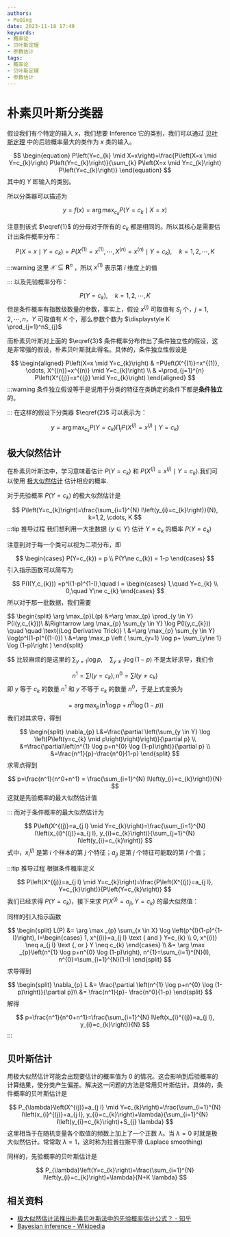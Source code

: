 ```yaml
---
authors:
- PuQing
date: 2023-11-18 17:49
keywords:
- 概率论
- 贝叶斯定理
- 参数估计
tags:
- 概率论
- 贝叶斯定理
- 参数估计
---
```

# 朴素贝叶斯分类器

假设我们有个特定的输入 $x$，我们想要 $\text{Inference}$ 它的类别，我们可以通过 [贝叶斯定理](./fc5a835a) 中的后验概率最大的类作为 $x$ 类的输入。

$$
\begin{equation}
P\left(Y=c_{k} \mid X=x\right)=\frac{P\left(X=x \mid Y=c_{k}\right) P\left(Y=c_{k}\right)}{\sum_{k} P\left(X=x \mid Y=c_{k}\right) P\left(Y=c_{k}\right)}
\end{equation}
$$
$\label{1}$
其中的 $Y$ 即输入的类别。


<!--truncate-->
所以分类器可以描述为

$$
\begin{equation}
y = f(x)  = \arg \max_{c_{k}} P(Y=c_{k} \mid X=x )
\end{equation}
$$
$\label{2}$

注意到该式 $\eqref{1}$ 的分母对于所有的 $c_{k}$ 都是相同的。所以其核心是需要估计出条件概率分布：

$$
\begin{equation}
P\left(X=x \mid Y=c_{k}\right)=P\left(X^{(1)}=x^{(1)}, \cdots, X^{(n)}=x^{(n)} \mid Y=c_{k}\right), \quad k=1,2, \cdots, K
\end{equation}
$$
$\label{3}$

:::warning
这里 $\mathcal{X} \subseteq \mathbf{R}^{n}$ ，所以 $x^{(1)}$ 表示第 $i$ 维度上的值

:::
以及先验概率分布：

$$
P\left(Y=c_{k}\right), \quad k=1,2, \cdots, K
$$
但是条件概率有指数级数量的参数，事实上，假设 $x^{(j)}$ 可取值有 $S_{j}$ 个，$j=1,2,\cdots,n$，$Y$ 可取值有 $K$ 个，那么参数个数为 $\displaystyle K \prod_{j=1}^nS_{j}$

而朴素贝叶斯对上面的 $\eqref{3}$ 条件概率分布作出了条件独立性的假设，这是非常强的假设，朴素贝叶斯就此得名。具体的，条件独立性假设是

$$
\begin{aligned}
P\left(X=x \mid Y=c_{k}\right) & =P\left(X^{(1)}=x^{(1)}, \cdots, X^{(n)}=x^{(n)} \mid Y=c_{k}\right) \\
& =\prod_{j=1}^{n} P\left(X^{(j)}=x^{(j)} \mid Y=c_{k}\right)
\end{aligned}
$$
:::warning
条件独立假设等于是说用于分类的特征在类确定的条件下都是**条件独立**的。

:::
在这样的假设下分类器 $\eqref{2}$ 可以表示为：

$$
y=\arg \max _{c_{k}} P\left(Y=c_{k}\right) \prod_{j} P\left(X^{(j)}=x^{(j)} \mid Y=c_{k}\right)
$$
## 极大似然估计

在朴素贝叶斯法中，学习意味着估计 $P(Y=c_{k})$ 和 $P\left(X^{(j)}=x^{(j)} \mid Y=c_{k}\right)$.我们可以使用 [极大似然估计](./967aee09) 估计相应的概率.

对于先验概率 $P(Y=c_{k})$ 的极大似然估计是

$$
P\left(Y=c_{k}\right)=\frac{\sum_{i=1}^{N} I\left(y_{i}=c_{k}\right)}{N}, k=1,2, \cdots, K
$$
:::tip 推导过程
我们想利用一大批数据 $\{y \in Y\}$ 估计 $Y=c_{k}$ 的概率 $P(Y=c_{k})$

注意到对于每一个类可以视为二项分布，即

$$
\begin{cases}
P(Y=c_{k}) = p \\
P(Y\ne c_{k}) = 1-p 
\end{cases}
$$
引入指示函数可以简写为

$$
P(I(Y,c_{k})) =p^I(1-p)^{1-I},\quad I = \begin{cases}
1,\quad Y=c_{k} \\
0,\quad Y\ne c_{k} 
\end{cases}
$$
所以对于那一批数据，我们需要

$$
\begin{split}
\arg \max_{p}L(p) &=\arg \max_{p} \prod_{y \in Y} P(I(y,c_{k}))\\
 &\Rightarrow \arg \max_{p} \sum_{y \in Y} \log P(I(y,c_{k})) \quad \quad \text{(Log Derivative Trick)} \\
 &=\arg \max_{p} \sum_{y \in Y} \log(p^I(1-p)^{(1-I)}) \\ 
 &=\arg \max_p \left ( \sum_{y=1} \log p+ \sum_{y\ne 1} \log (1-p)\right )
\end{split}

$$
比较麻烦的是这里的 $\sum_{y=1}\log p,\quad \sum_{y\ne 1} \log (1-p)$ 不是太好求导，我们令

$$
n^{1}=\sum I\left(y=c_{k}\right), n^{0}=\sum I\left(y \neq c_{k}\right)
$$
即 $y$ 等于 $c_{k}$ 的数量 $n^1$ 和 $y$ 不等于 $c_{k}$ 的数量 $n^0$，于是上式变换为

$$
=\arg \max _{p}\left(n^{1} \log p+n^{0} \log (1-p)\right)
$$
我们对其求导，得到

$$
\begin{split}
\nabla_{p} L&=\frac{\partial \left(\sum_{y \in Y} \log \left(P\left(y=c_{k} \mid p\right)\right)\right)}{\partial  p} \\
&=\frac{\partial\left(n^{1} \log p+n^{0} \log (1-p)\right)}{\partial p} \\
&=\frac{n^1}{p}-\frac{n^0}{1-p}
\end{split}
$$
求零点得到

$$
p=\frac{n^1}{n^0+n^1} = \frac{\sum_{i=1}^{N} I\left(y_{i}=c_{k}\right)}{N}
$$
这就是先验概率的最大似然估计值

:::
而对于条件概率的最大似然估计为

$$
P\left(X^{(j)}=a_{j l} \mid Y=c_{k}\right)=\frac{\sum_{i=1}^{N} I\left(x_{i}^{(j)}=a_{j l}, y_{i}=c_{k}\right)}{\sum_{j=1}^{N} I\left(y_{i}=c_{k}\right)}
$$
式中，$x_{i}^{(j)}$ 是第 $i$ 个样本的第 $j$ 个特征；$a_{jl}$ 是第 $j$ 个特征可能取的第 $l$ 个值；

:::tip 推导过程
根据条件概率定义

$$
P\left(X^{(j)}=a_{j l} \mid Y=c_{k}\right)=\frac{P\left(X^{(j)}=a_{j l}, Y=c_{k}\right)}{P\left(Y=c_{k}\right)}
$$
我们已经求得 $P(Y=c_{k})$，接下来求 $P\left(X^{(j)}=a_{j l}, Y=c_{k}\right)$ 的最大似然值：

同样的引入指示函数

$$
\begin{split}
L(P) &= \arg \max _{p} \sum_{x \in X} \log \left(p^{I}(1-p)^{1-I}\right), I=\begin{cases}
 1, x^{(i)}=a_{j l} \text { and } Y=c_{k} \\
0, x^{(i)} \neq a_{j l} \text {, or } Y \neq c_{k}
\end{cases} \\
&= \arg \max _{p}\left(n^{1} \log p+n^{0} \log (1-p)\right), n^{1}=\sum_{i=1}^{N}(I), n^{0}=\sum_{i=1}^{N}(1-I)
\end{split}
$$
求导得到

$$
\begin{split}
\nabla_{p} L &= \frac{\partial \left(n^{1} \log p+n^{0} \log (1-p)\right)}{\partial  p}\\
&= \frac{n^1}{p}- \frac{n^0}{1-p}
\end{split}
$$
解得

$$
p=\frac{n^1}{n^0+n^1}=\frac{\sum_{i=1}^{N} I\left(x_{i}^{(j)}=a_{j l}, y_{i}=c_{k}\right)}{N}
$$
:::
## 贝叶斯估计

用极大似然估计可能会出现要估计的概率值为 $0$ 的情况。这会影响到后验概率的计算结果，使分类产生偏差。解决这一问题的方法是常用贝叶斯估计。具体的，条件概率的贝叶斯估计是

$$
P_{\lambda}\left(X^{(j)}=a_{j l} \mid Y=c_{k}\right)=\frac{\sum_{i=1}^{N} I\left(x_{i}^{(j)}=a_{j l}, y_{i}=c_{k}\right)+\lambda}{\sum_{i=1}^{N} I\left(y_{i}=c_{k}\right)+S_{j} \lambda}
$$
这里相当于在随机变量各个取值的频数上加上了一个正数 $\lambda$。当 $\lambda=0$ 时就是极大似然估计。常常取 $\lambda=1$，这时称为拉普拉斯平滑 $(\text{Laplace smoothing})$

同样的，先验概率的贝叶斯估计是

$$
P_{\lambda}\left(Y=c_{k}\right)=\frac{\sum_{i=1}^{N} I\left(y_{i}=c_{k}\right)+\lambda}{N+K \lambda}
$$
## 相关资料

- [极大似然估计法推出朴素贝叶斯法中的先验概率估计公式？ - 知乎](https://www.zhihu.com/question/33959624)
- [Bayesian inference - Wikipedia](https://en.wikipedia.org/wiki/Bayesian_inference)
